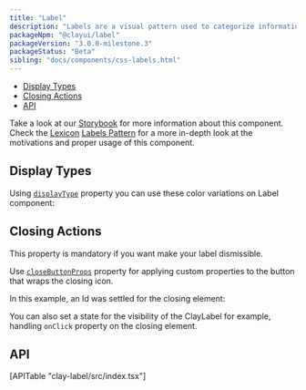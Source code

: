 ```yaml
---
title: "Label"
description: "Labels are a visual pattern used to categorize information providing quick and easy recognition."
packageNpm: "@clayui/label"
packageVersion: "3.0.0-milestone.3"
packageStatus: "Beta"
sibling: "docs/components/css-labels.html"
---
```



<div class="nav-toc">

- [Display Types](#display-types)
- [Closing Actions](#closing-actions)
- [API](#api)

</div>

<div class="clay-site-alert alert alert-warning">
    Take a look at our <a href="https://storybook-clayui.netlify.com/?path=/story/claylabel--default">Storybook</a> for more information about this component.
</div>

<div class="clay-site-alert alert alert-info">
Check the <a href="https://liferay.design/lexicon/">Lexicon</a> <a href="https://liferay.design/lexicon/core-components/labels/">Labels Pattern</a> for a more in-depth look at the motivations and proper usage of this component.
</div>

## Display Types

Using [`displayType`](#api-displayType) property you can use these color variations on Label component:

<LabelDisplayTypes />

## Closing Actions

<div class="clay-site-alert alert alert-warning">
    This property is mandatory if you want make your label dismissible.
</div>

Use [`closeButtonProps`](#api-closeButtonProps) property for applying custom properties to the button that wraps the closing icon.

In this example, an Id was settled for the closing element:

<LabelClosingActions />

You can also set a state for the visibility of the ClayLabel for example, handling `onClick` property on the closing element.

<Label />

## API

<div>
    [APITable "clay-label/src/index.tsx"]
</div>
